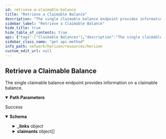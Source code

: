 ```yaml
---
id: retrieve-a-claimable-balance
title: "Retrieve a Claimable Balance"
description: "The single claimable balance endpoint provides information on a claimable balance."
sidebar_label: "Retrieve a Claimable Balance"
hide_title: true
hide_table_of_contents: true
api: {"tags":["Claimable Balances"],"description":"The single claimable balance endpoint provides information on a claimable balance.","operationId":"RetrieveAClaimableBalance","parameters":[{"name":"claimable_balance_id","in":"path","required":true,"description":"A unique identifier for this claimable balance.","schema":{"type":"string"}}],"responses":{"200":{"description":"Success","content":{"application/json":{"schema":{"type":"object","properties":{"_links":{"type":"object","properties":{"self":{"type":"object","properties":{"href":{"type":"string","format":"link"},"templated":{"type":"boolean"}},"required":["href"],"title":"link"},"operations":{"type":"object","properties":{"href":{"type":"string","format":"link"},"templated":{"type":"boolean"}},"required":["href"],"title":"link"},"transactions":{"type":"object","properties":{"href":{"type":"string","format":"link"},"templated":{"type":"boolean"}},"required":["href"],"title":"link"}},"required":["self","operations","transactions"]},"id":{"type":"string","title":"id"},"asset":{"type":"string"},"amount":{"type":"string"},"sponsor":{"type":"string"},"last_modified_ledger":{"type":"string"},"last_modified_time":{"type":"string"},"claimants":{"type":"array","items":{"type":"object","properties":{"destination":{"type":"string","pattern":"G[A-Z0-9]{55}","title":"address"},"predicate":{"type":"object","properties":{"and":{"type":"array","items":{"type":"object","properties":{"or":{"type":"array","items":{"type":"object","properties":{"relBefore":{"type":"string"},"absBefore":{"type":"string"},"absBeforeEpoch":{"type":"string"}}}},"not":{"type":"object","properties":{"unconditional":{"type":"boolean"},"relBefore":{"type":"string"},"absBefore":{"type":"string"},"absBeforeEpoch":{"type":"string"}}}}}}}}}}},"flags":{"type":"integer"},"paging_token":{"type":"string"}},"required":["id","paging_token","asset","amount","last_modified_ledger","last_modified_time"],"title":"ClaimableBalance"},"examples":{"RetrieveAClaimableBalance":{"value":{"_links":{"self":{"href":"https://horizon.stellar.org/claimable_balances/000000000102030000000000000000000000000000000000000000000000000000000000"},"operations":{"href":"https://horizon.stellar.org/claimable_balances/000000000102030000000000000000000000000000000000000000000000000000000000/operations{?cursor,limit,order}","templated":true},"transactions":{"href":"https://horizon.stellar.org/claimable_balances/000000000102030000000000000000000000000000000000000000000000000000000000/transactions{?cursor,limit,order}","templated":true}},"id":"000000000102030000000000000000000000000000000000000000000000000000000000","paging_token":"000000000102030000000000000000000000000000000000000000000000000000000000","asset":"native","amount":"10.0000000","claimants":[{"destination":"GC3C4AKRBQLHOJ45U4XG35ESVWRDECWO5XLDGYADO6DPR3L7KIDVUMML","predicate":{"and":[{"or":[{"relBefore":"12"},{"absBefore":"2020-08-26T11:15:39Z","absBeforeEpoch":"1598440539"}]},{"not":{"unconditional":true}}]}}],"last_modified_ledger":28411995,"last_modified_time":"2020-02-26T19:29:16Z"}}}}}}},"method":"get","path":"/claimable_balances/{claimable_balance_id}","servers":[{"url":"https://horizon.stellar.org","description":"The main network"},{"url":"https://horizon-testnet.stellar.org","description":"The test network"}],"info":{"title":"Horizon","version":"0.0.1"},"postman":{"name":"Retrieve a Claimable Balance","description":{"content":"The single claimable balance endpoint provides information on a claimable balance.","type":"text/plain"},"url":{"path":["claimable_balances",":claimable_balance_id"],"host":["{{baseUrl}}"],"query":[],"variable":[{"disabled":false,"description":{"content":"(Required) A unique identifier for this claimable balance.","type":"text/plain"},"type":"any","value":"","key":"claimable_balance_id"}]},"header":[{"key":"Accept","value":"application/json"}],"method":"GET"}}
sidebar_class_name: "get api-method"
info_path: network/horizon/resources/horizon
custom_edit_url: null
---
```



## Retrieve a Claimable Balance



The single claimable balance endpoint provides information on a claimable balance.

<details style={{"marginBottom":"1rem"}} data-collapsed={false} open={true}><summary style={{}}><strong>Path Parameters</strong></summary><div><ul><ParamsItem className={"paramsItem"} param={{"name":"claimable_balance_id","in":"path","required":true,"description":"A unique identifier for this claimable balance.","schema":{"type":"string"}}}></ParamsItem></ul></div></details><div><ApiTabs><TabItem label={"200"} value={"200"}><div>

Success

</div><div><MimeTabs schemaType={"response"}><TabItem label={"application/json"} value={"application/json"}><SchemaTabs><TabItem label={"Schema"} value={"Schema"}><details style={{}} data-collapsed={false} open={true}><summary style={{"textAlign":"left"}}><strong>Schema</strong></summary><div style={{"textAlign":"left","marginLeft":"1rem"}}></div><ul style={{"marginLeft":"1rem"}}><SchemaItem collapsible={true} className={"schemaItem"}><details style={{}}><summary style={{}}><strong>_links</strong><span style={{"opacity":"0.6"}}> object</span></summary><div style={{"marginLeft":"1rem"}}><SchemaItem collapsible={true} className={"schemaItem"}><details style={{}}><summary style={{}}><strong>self</strong><span style={{"opacity":"0.6"}}> object</span><strong style={{"fontSize":"var(--ifm-code-font-size)","color":"var(--openapi-required)"}}> required</strong></summary><div style={{"marginLeft":"1rem"}}><SchemaItem collapsible={false} name={"href"} required={true} schemaName={"link"} qualifierMessage={undefined} schema={{"type":"string","format":"link"}}></SchemaItem><SchemaItem collapsible={false} name={"templated"} required={false} schemaName={"boolean"} qualifierMessage={undefined} schema={{"type":"boolean"}}></SchemaItem></div></details></SchemaItem><SchemaItem collapsible={true} className={"schemaItem"}><details style={{}}><summary style={{}}><strong>operations</strong><span style={{"opacity":"0.6"}}> object</span><strong style={{"fontSize":"var(--ifm-code-font-size)","color":"var(--openapi-required)"}}> required</strong></summary><div style={{"marginLeft":"1rem"}}><SchemaItem collapsible={false} name={"href"} required={true} schemaName={"link"} qualifierMessage={undefined} schema={{"type":"string","format":"link"}}></SchemaItem><SchemaItem collapsible={false} name={"templated"} required={false} schemaName={"boolean"} qualifierMessage={undefined} schema={{"type":"boolean"}}></SchemaItem></div></details></SchemaItem><SchemaItem collapsible={true} className={"schemaItem"}><details style={{}}><summary style={{}}><strong>transactions</strong><span style={{"opacity":"0.6"}}> object</span><strong style={{"fontSize":"var(--ifm-code-font-size)","color":"var(--openapi-required)"}}> required</strong></summary><div style={{"marginLeft":"1rem"}}><SchemaItem collapsible={false} name={"href"} required={true} schemaName={"link"} qualifierMessage={undefined} schema={{"type":"string","format":"link"}}></SchemaItem><SchemaItem collapsible={false} name={"templated"} required={false} schemaName={"boolean"} qualifierMessage={undefined} schema={{"type":"boolean"}}></SchemaItem></div></details></SchemaItem></div></details></SchemaItem><SchemaItem collapsible={false} name={"id"} required={true} schemaName={"id"} qualifierMessage={undefined} schema={{"type":"string","title":"id"}}></SchemaItem><SchemaItem collapsible={false} name={"asset"} required={true} schemaName={"string"} qualifierMessage={undefined} schema={{"type":"string"}}></SchemaItem><SchemaItem collapsible={false} name={"amount"} required={true} schemaName={"string"} qualifierMessage={undefined} schema={{"type":"string"}}></SchemaItem><SchemaItem collapsible={false} name={"sponsor"} required={false} schemaName={"string"} qualifierMessage={undefined} schema={{"type":"string"}}></SchemaItem><SchemaItem collapsible={false} name={"last_modified_ledger"} required={true} schemaName={"string"} qualifierMessage={undefined} schema={{"type":"string"}}></SchemaItem><SchemaItem collapsible={false} name={"last_modified_time"} required={true} schemaName={"string"} qualifierMessage={undefined} schema={{"type":"string"}}></SchemaItem><SchemaItem collapsible={true} className={"schemaItem"}><details style={{}}><summary style={{}}><strong>claimants</strong><span style={{"opacity":"0.6"}}> object[]</span></summary><div style={{"marginLeft":"1rem"}}><li><div style={{"fontSize":"var(--ifm-code-font-size)","opacity":"0.6","marginLeft":"-.5rem","paddingBottom":".5rem"}}>Array [</div></li><SchemaItem collapsible={false} name={"destination"} required={false} schemaName={"address"} qualifierMessage={"**Possible values:** Value must match regular expression `G[A-Z0-9]{55}`"} schema={{"type":"string","pattern":"G[A-Z0-9]{55}","title":"address"}}></SchemaItem><SchemaItem collapsible={true} className={"schemaItem"}><details style={{}}><summary style={{}}><strong>predicate</strong><span style={{"opacity":"0.6"}}> object</span></summary><div style={{"marginLeft":"1rem"}}><SchemaItem collapsible={true} className={"schemaItem"}><details style={{}}><summary style={{}}><strong>and</strong><span style={{"opacity":"0.6"}}> object[]</span></summary><div style={{"marginLeft":"1rem"}}><li><div style={{"fontSize":"var(--ifm-code-font-size)","opacity":"0.6","marginLeft":"-.5rem","paddingBottom":".5rem"}}>Array [</div></li><SchemaItem collapsible={true} className={"schemaItem"}><details style={{}}><summary style={{}}><strong>or</strong><span style={{"opacity":"0.6"}}> object[]</span></summary><div style={{"marginLeft":"1rem"}}><li><div style={{"fontSize":"var(--ifm-code-font-size)","opacity":"0.6","marginLeft":"-.5rem","paddingBottom":".5rem"}}>Array [</div></li><SchemaItem collapsible={false} name={"relBefore"} required={false} schemaName={"string"} qualifierMessage={undefined} schema={{"type":"string"}}></SchemaItem><SchemaItem collapsible={false} name={"absBefore"} required={false} schemaName={"string"} qualifierMessage={undefined} schema={{"type":"string"}}></SchemaItem><SchemaItem collapsible={false} name={"absBeforeEpoch"} required={false} schemaName={"string"} qualifierMessage={undefined} schema={{"type":"string"}}></SchemaItem><li><div style={{"fontSize":"var(--ifm-code-font-size)","opacity":"0.6","marginLeft":"-.5rem"}}>]</div></li></div></details></SchemaItem><SchemaItem collapsible={true} className={"schemaItem"}><details style={{}}><summary style={{}}><strong>not</strong><span style={{"opacity":"0.6"}}> object</span></summary><div style={{"marginLeft":"1rem"}}><SchemaItem collapsible={false} name={"unconditional"} required={false} schemaName={"boolean"} qualifierMessage={undefined} schema={{"type":"boolean"}}></SchemaItem><SchemaItem collapsible={false} name={"relBefore"} required={false} schemaName={"string"} qualifierMessage={undefined} schema={{"type":"string"}}></SchemaItem><SchemaItem collapsible={false} name={"absBefore"} required={false} schemaName={"string"} qualifierMessage={undefined} schema={{"type":"string"}}></SchemaItem><SchemaItem collapsible={false} name={"absBeforeEpoch"} required={false} schemaName={"string"} qualifierMessage={undefined} schema={{"type":"string"}}></SchemaItem></div></details></SchemaItem><li><div style={{"fontSize":"var(--ifm-code-font-size)","opacity":"0.6","marginLeft":"-.5rem"}}>]</div></li></div></details></SchemaItem></div></details></SchemaItem><li><div style={{"fontSize":"var(--ifm-code-font-size)","opacity":"0.6","marginLeft":"-.5rem"}}>]</div></li></div></details></SchemaItem><SchemaItem collapsible={false} name={"flags"} required={false} schemaName={"integer"} qualifierMessage={undefined} schema={{"type":"integer"}}></SchemaItem><SchemaItem collapsible={false} name={"paging_token"} required={true} schemaName={"string"} qualifierMessage={undefined} schema={{"type":"string"}}></SchemaItem></ul></details></TabItem><TabItem label={"Example (from schema)"} value={"Example (from schema)"}><ResponseSamples responseExample={"{\n  \"_links\": {\n    \"self\": {\n      \"href\": \"string\",\n      \"templated\": true\n    },\n    \"operations\": {\n      \"href\": \"string\",\n      \"templated\": true\n    },\n    \"transactions\": {\n      \"href\": \"string\",\n      \"templated\": true\n    }\n  },\n  \"id\": \"string\",\n  \"asset\": \"string\",\n  \"amount\": \"string\",\n  \"sponsor\": \"string\",\n  \"last_modified_ledger\": \"string\",\n  \"last_modified_time\": \"string\",\n  \"claimants\": [\n    {\n      \"destination\": \"string\",\n      \"predicate\": {\n        \"and\": [\n          {\n            \"or\": [\n              {\n                \"relBefore\": \"string\",\n                \"absBefore\": \"string\",\n                \"absBeforeEpoch\": \"string\"\n              }\n            ],\n            \"not\": {\n              \"unconditional\": true,\n              \"relBefore\": \"string\",\n              \"absBefore\": \"string\",\n              \"absBeforeEpoch\": \"string\"\n            }\n          }\n        ]\n      }\n    }\n  ],\n  \"flags\": 0,\n  \"paging_token\": \"string\"\n}"} language={"json"}></ResponseSamples></TabItem><TabItem label={"RetrieveAClaimableBalance"} value={"RetrieveAClaimableBalance"}><ResponseSamples responseExample={"{\n  \"_links\": {\n    \"self\": {\n      \"href\": \"https://horizon.stellar.org/claimable_balances/000000000102030000000000000000000000000000000000000000000000000000000000\"\n    },\n    \"operations\": {\n      \"href\": \"https://horizon.stellar.org/claimable_balances/000000000102030000000000000000000000000000000000000000000000000000000000/operations{?cursor,limit,order}\",\n      \"templated\": true\n    },\n    \"transactions\": {\n      \"href\": \"https://horizon.stellar.org/claimable_balances/000000000102030000000000000000000000000000000000000000000000000000000000/transactions{?cursor,limit,order}\",\n      \"templated\": true\n    }\n  },\n  \"id\": \"000000000102030000000000000000000000000000000000000000000000000000000000\",\n  \"paging_token\": \"000000000102030000000000000000000000000000000000000000000000000000000000\",\n  \"asset\": \"native\",\n  \"amount\": \"10.0000000\",\n  \"claimants\": [\n    {\n      \"destination\": \"GC3C4AKRBQLHOJ45U4XG35ESVWRDECWO5XLDGYADO6DPR3L7KIDVUMML\",\n      \"predicate\": {\n        \"and\": [\n          {\n            \"or\": [\n              {\n                \"relBefore\": \"12\"\n              },\n              {\n                \"absBefore\": \"2020-08-26T11:15:39Z\",\n                \"absBeforeEpoch\": \"1598440539\"\n              }\n            ]\n          },\n          {\n            \"not\": {\n              \"unconditional\": true\n            }\n          }\n        ]\n      }\n    }\n  ],\n  \"last_modified_ledger\": 28411995,\n  \"last_modified_time\": \"2020-02-26T19:29:16Z\"\n}"} language={"json"}></ResponseSamples></TabItem></SchemaTabs></TabItem></MimeTabs></div></TabItem></ApiTabs></div>
      